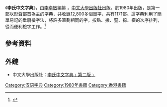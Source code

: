 《'''李氏中文字典'''》，由[[李卓敏|李卓敏]]編纂 ，[[中文大學出版社|中文大學出版社]]出版。於1980年出版，是第一部以形聲[[部首|部首]]為主的[[字典|字典]]，共收錄12,800多個單字，共有1171部。這字典利用了簡單易記的垂扇檢字法，將許多筆劃相同的字，按點、撇、豎、捺、橫的次序排列，從而便利檢字工作。<ref>{{Cite web |url=http://www.iso.cuhk.edu.hk/chinese/publications/newsletter/article.aspx?articleid=59461 |title=http://www.iso.cuhk.edu.hk/chinese/publications/newsletter/article.aspx?articleid=59461 《李氏中文字典》 |access-date=2018-05-23 |archive-date=2021-08-08 |archive-url=https://web.archive.org/web/20210808102316/https://www.iso.cuhk.edu.hk/chinese/publications/newsletter/article.aspx?articleid=59461 |dead-url=no }}</ref>

==參考資料==
{{reflist|2}}

==外鏈==
*中文大學出版社：[https://web.archive.org/web/20070928130631/http://www.chineseupress.com/asp/c_Book_card.asp?BookID=969&Lang=C 李氏中文字典﹝第二版﹞]

{{Lit-stub}}
[[Category:汉语字典|Category:汉语字典]]
[[Category:1980年書籍|Category:1980年書籍]]
[[Category:香港書籍|Category:香港書籍]]